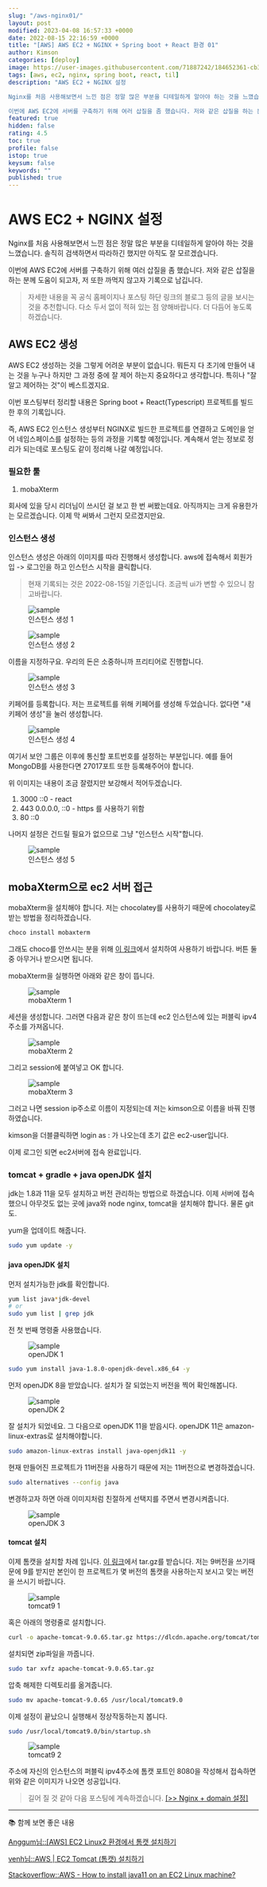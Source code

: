 ```yaml
---
slug: "/aws-nginx01/"
layout: post
modified: 2023-04-08 16:57:33 +0000
date: 2022-08-15 22:16:59 +0000
title: "[AWS] AWS EC2 + NGINX + Spring boot + React 환경 01"
author: Kimson
categories: [deploy]
image: https://user-images.githubusercontent.com/71887242/184652361-cb358ded-4026-4667-9a53-8c883cffae28.png
tags: [aws, ec2, nginx, spring boot, react, til]
description: "AWS EC2 + NGINX 설정

Nginx를 처음 사용해보면서 느낀 점은 정말 많은 부분을 디테일하게 알아야 하는 것을 느꼈습니다. 솔직히 검색하면서 따라하긴 했지만 아직도 잘 모르겠습니다.

이번에 AWS EC2에 서버를 구축하기 위해 여러 삽질을 좀 했습니다. 저와 같은 삽질을 하는 분께 도움이 되고자, 저 또한 까먹지 않고자 기록으로 남깁니다."
featured: true
hidden: false
rating: 4.5
toc: true
profile: false
istop: true
keysum: false
keywords: ""
published: true
---
```


# AWS EC2 + NGINX 설정

Nginx를 처음 사용해보면서 느낀 점은 정말 많은 부분을 디테일하게 알아야 하는 것을 느꼈습니다. 솔직히 검색하면서 따라하긴 했지만 아직도 잘 모르겠습니다.

이번에 AWS EC2에 서버를 구축하기 위해 여러 삽질을 좀 했습니다. 저와 같은 삽질을 하는 분께 도움이 되고자, 저 또한 까먹지 않고자 기록으로 남깁니다.

> 자세한 내용을 꼭 공식 홈페이지나 포스팅 하단 링크의 블로그 등의 글을 보시는 것을 추천합니다. 다소 두서 없이 적혀 있는 점 양해바랍니다. 더 다듬어 놓도록 하겠습니다.

## AWS EC2 생성

AWS EC2 생성하는 것을 그렇게 어려운 부분이 없습니다. 뭐든지 다 초기에 만들어 내는 것을 누구나 하지만 그 과정 중에 잘 제어 하는지 중요하다고 생각합니다. 특히나 "잘 알고 제어하는 것"이 베스트겠지요.

이번 포스팅부터 정리할 내용은 Spring boot + React(Typescript) 프로젝트를 빌드한 후의 기록입니다.

즉, AWS EC2 인스턴스 생성부터 NGINX로 빌드한 프로젝트를 연결하고 도메인을 얻어 네임스페이스를 설정하는 등의 과정을 기록할 예정입니다. 계속해서 얻는 정보로 정리가 되는데로 포스팅도 같이 정리해 나갈 예정입니다.

### 필요한 툴

1. mobaXterm

회사에 있을 당시 리더님이 쓰시던 걸 보고 한 번 써봤는데요. 아직까지는 크게 유용한가는 모르겠습니다. 이제 막 써봐서 그런지 모르겠지만요.

### 인스턴스 생성

인스턴스 생성은 아래의 이미지를 따라 진행해서 생성합니다. aws에 접속해서 회원가입 -> 로그인을 하고 인스턴스 시작을 클릭합니다.

> 현재 기록되는 것은 2022-08-15일 기준입니다. 조금씩 ui가 변할 수 있으니 참고바랍니다.

<figure className="text-center">
<span className="w-inline-block">
   <img src="/assetshttps://user-images.githubusercontent.com/71887242/184479062-71b54618-cebd-48c8-a0d6-dcd6e738a3fd.png" alt="sample" title="sample" />
   <figcaption>인스턴스 생성 1</figcaption>
</span>
</figure>

<figure className="text-center">
<span className="w-inline-block">
   <img src="/assetshttps://user-images.githubusercontent.com/71887242/184479112-f6f20d2d-811b-4a46-8bed-e6862555d02a.png" alt="sample" title="sample" />
   <figcaption>인스턴스 생성 2</figcaption>
</span>
</figure>

이름을 지정하구요. 우리의 돈은 소중하니까 프리티어로 진행합니다.

<figure className="text-center">
<span className="w-inline-block">
   <img src="/assetshttps://user-images.githubusercontent.com/71887242/184479120-1ec0d686-53ba-4292-a37c-f6a3f1b3be06.png" alt="sample" title="sample" />
   <figcaption>인스턴스 생성 3</figcaption>
</span>
</figure>

키페어를 등록합니다. 저는 프로젝트를 위해 키페어를 생성해 두었습니다. 없다면 "새 키페어 생성"을 눌러 생성합니다.

<figure className="text-center">
<span className="w-inline-block">
   <img src="/assetshttps://user-images.githubusercontent.com/71887242/184644947-2e17b1fc-fda6-465d-b91e-d893b1c17536.png" alt="sample" title="sample" />
   <figcaption>인스턴스 생성 4</figcaption>
</span>
</figure>

여기서 보안 그룹은 이후에 통신할 포트번호를 설정하는 부분입니다. 예를 들어 MongoDB를 사용한다면 27017포트 또한 등록해주어야 합니다.

위 이미지는 내용이 조금 잘렸지만 보강해서 적어두겠습니다.

1. 3000 ::0 - react
2. 443 0.0.0.0, ::0 - https 를 사용하기 위함
3. 80 ::0

나머지 설정은 건드릴 필요가 없으므로 그냥 "인스턴스 시작"합니다.

<figure className="text-center">
<span className="w-inline-block">
   <img src="/assetshttps://user-images.githubusercontent.com/71887242/184479345-6f516340-ff23-49f6-aa4e-5bb026807d67.png" alt="sample" title="sample" />
   <figcaption>인스턴스 생성 5</figcaption>
</span>
</figure>

## mobaXterm으로 ec2 서버 접근

mobaXterm을 설치해야 합니다. 저는 chocolatey를 사용하기 때문에 chocolatey로 받는 방법을 정리하겠습니다.

```bash
choco install mobaxterm
```

그래도 choco를 안쓰시는 분을 위해 [이 링크](https://mobaxterm.mobatek.net/download-home-edition.html)에서 설치하여 사용하기 바랍니다. 버튼 둘 중 아무거나 받으시면 됩니다.

mobaXterm을 실행하면 아래와 같은 창이 뜹니다.

<figure className="text-center">
<span className="w-inline-block">
   <img src="/assetshttps://user-images.githubusercontent.com/71887242/184646569-6ad92552-cda4-4a69-b288-b1a5425069f0.png" alt="sample" title="sample" />
   <figcaption>mobaXterm 1</figcaption>
</span>
</figure>

세션을 생성합니다. 그러면 다음과 같은 창이 뜨는데 ec2 인스턴스에 있는 퍼블릭 ipv4 주소를 가져옵니다.

<figure className="text-center">
<span className="w-inline-block">
   <img src="/assetshttps://user-images.githubusercontent.com/71887242/184647045-728e2d0d-6627-449e-87ed-0b5df987b32e.png" alt="sample" title="sample" />
   <figcaption>mobaXterm 2</figcaption>
</span>
</figure>

그리고 session에 붙여넣고 OK 합니다.

<figure className="text-center">
<span className="w-inline-block">
   <img src="/assetshttps://user-images.githubusercontent.com/71887242/184646787-d448427d-b937-4b94-9e03-66f52b1b320e.png" alt="sample" title="sample" />
   <figcaption>mobaXterm 3</figcaption>
</span>
</figure>

그러고 나면 session ip주소로 이름이 지정되는데 저는 kimson으로 이름을 바꿔 진행하였습니다.

kimson을 더블클릭하면 login as : 가 나오는데 초기 값은 ec2-user입니다.

이제 로그인 되면 ec2서버에 접속 완료입니다.

### tomcat + gradle + java openJDK 설치

jdk는 1.8과 11을 모두 설치하고 버전 관리하는 방법으로 하겠습니다. 이제 서버에 접속했으니 아무것도 없는 곳에 java와 node nginx, tomcat을 설치해야 합니다. 물론 git도.

yum을 업데이트 해줍니다.

```bash
sudo yum update -y
```

#### java openJDK 설치

먼저 설치가능한 jdk를 확인합니다.

```bash
yum list java*jdk-devel
# or
sudo yum list | grep jdk
```

전 첫 번째 명령줄 사용했습니다.

<figure className="text-center">
<span className="w-inline-block">
   <img src="/assetshttps://user-images.githubusercontent.com/71887242/184648454-7ea874c3-3d39-4ba3-8fb7-ddd3ace3dc63.png" alt="sample" title="sample" />
   <figcaption>openJDK 1</figcaption>
</span>
</figure>

```bash
sudo yum install java-1.8.0-openjdk-devel.x86_64 -y
```

먼저 openJDK 8을 받았습니다. 설치가 잘 되었는지 버전을 찍어 확인해봅니다.

<figure className="text-center">
<span className="w-inline-block">
   <img src="/assetshttps://user-images.githubusercontent.com/71887242/184649180-fb7858fb-8355-4151-903d-9bb4816d4f22.png" alt="sample" title="sample" />
   <figcaption>openJDK 2</figcaption>
</span>
</figure>

잘 설치가 되었네요. 그 다음으로 openJDK 11을 받읍시다. openJDK 11은 amazon-linux-extras로 설치해야합니다.

```bash
sudo amazon-linux-extras install java-openjdk11 -y
```

현재 만들어진 프로젝트가 11버전을 사용하기 때문에 저는 11버전으로 변경하겠습니다.

```bash
sudo alternatives --config java
```

변경하고자 하면 아래 이미지처럼 친절하게 선택지를 주면서 변경시켜줍니다.

<figure className="text-center">
<span className="w-inline-block">
   <img src="/assetshttps://user-images.githubusercontent.com/71887242/184649729-d12d0310-5988-4b5a-a6e2-791698df9c46.png" alt="sample" title="sample" />
   <figcaption>openJDK 3</figcaption>
</span>
</figure>

#### tomcat 설치

이제 톰캣을 설치할 차례 입니다. [이 링크](https://tomcat.apache.org/download-90.cgi)에서 tar.gz를 받습니다. 저는 9버전을 쓰기때문에 9를 받지만 본인이 한 프로젝트가 몇 버전의 톰캣을 사용하는지 보시고 맞는 버전을 쓰시기 바랍니다.

<figure className="text-center">
<span className="w-inline-block">
   <img src="/assetshttps://user-images.githubusercontent.com/71887242/184650146-92030f8c-c540-4673-8200-8b5128af8e3e.png" alt="sample" title="sample" />
   <figcaption>tomcat9 1</figcaption>
</span>
</figure>

혹은 아래의 명령줄로 설치합니다.

```bash
curl -o apache-tomcat-9.0.65.tar.gz https://dlcdn.apache.org/tomcat/tomcat-9/v9.0.65/bin/apache-tomcat-9.0.65.tar.gz
```

설치되면 zip파일을 까줍니다.

```bash
sudo tar xvfz apache-tomcat-9.0.65.tar.gz
```

압축 해제한 디렉토리를 옮겨줍니다.

```bash
sudo mv apache-tomcat-9.0.65 /usr/local/tomcat9.0
```

이제 설정이 끝났으니 실행해서 정상작동하는지 봅니다.

```bash
sudo /usr/local/tomcat9.0/bin/startup.sh
```

<figure className="text-center">
<span className="w-inline-block">
   <img src="/assetshttps://user-images.githubusercontent.com/71887242/184652361-cb358ded-4026-4667-9a53-8c883cffae28.png" alt="sample" title="sample" />
   <figcaption>tomcat9 2</figcaption>
</span>
</figure>

주소에 자신의 인스턴스의 퍼블릭 ipv4주소에 톰캣 포트인 8080을 작성해서 접속하면 위와 같은 이미지가 나오면 성공입니다.

> 길어 질 것 같아 다음 포스팅에 계속하겠습니다. [\[>> Nginx + domain 설정\]](https://kkn1125.github.io/aws-nginx02)

---

📚 함께 보면 좋은 내용

[Anggum님::[AWS] EC2 Linux2 환경에서 톰캣 설치하기](https://velog.io/@bonjaski0989/AWS-EC2-Linux-%ED%99%98%EA%B2%BD%EC%97%90%EC%84%9C-%ED%86%B0%EC%BA%A3-%EC%84%A4%EC%B9%98%ED%95%98%EA%B8%B0)

[venh님::AWS | EC2 Tomcat (톰캣) 설치하기](https://kitty-geno.tistory.com/26)

[Stackoverflow::AWS - How to install java11 on an EC2 Linux machine?](https://stackoverflow.com/questions/59430965/aws-how-to-install-java11-on-an-ec2-linux-machine)
